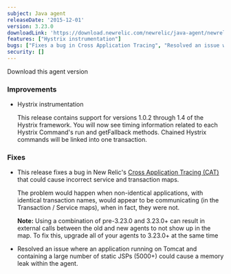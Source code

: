 ```yaml
---
subject: Java agent
releaseDate: '2015-12-01'
version: 3.23.0
downloadLink: 'https://download.newrelic.com/newrelic/java-agent/newrelic-agent/3.23.0/'
features: ["Hystrix instrumentation"]
bugs: ["Fixes a bug in Cross Application Tracing", "Resolved an issue where an application running on <DNT>Tomcat</DNT> and containing a large number of static JSPs (5000+) could cause a memory leak"]
security: []
---
```

<ButtonGroup>
  <ButtonLink
    role="button"
    to="https://download.newrelic.com/newrelic/java-agent/newrelic-agent/3.23.0/"
    variant="primary"
  >
    Download this agent version
  </ButtonLink>
</ButtonGroup>

### Improvements

* Hystrix instrumentation

  This release contains support for versions 1.0.2 through 1.4 of the Hystrix framework. You will now see timing information related to each Hystrix Command's run and getFallback methods. Chained Hystrix commands will be linked into one transaction.

### Fixes

* This release fixes a bug in New Relic's [Cross Application Tracing (CAT)](https://docs.newrelic.com/docs/apm/transactions/cross-application-traces/cross-application-tracing) that could cause incorrect service and transaction maps.

  The problem would happen when non-identical applications, with identical transaction names, would appear to be communicating (in the Transaction / Service maps), when in fact, they were not.

  **Note:** Using a combination of pre-3.23.0 and 3.23.0+ can result in external calls between the old and new agents to not show up in the map. To fix this, upgrade all of your agents to 3.23.0+ at the same time
* Resolved an issue where an application running on <DNT>Tomcat</DNT> and containing a large number of static JSPs (5000+) could cause a memory leak within the agent.
